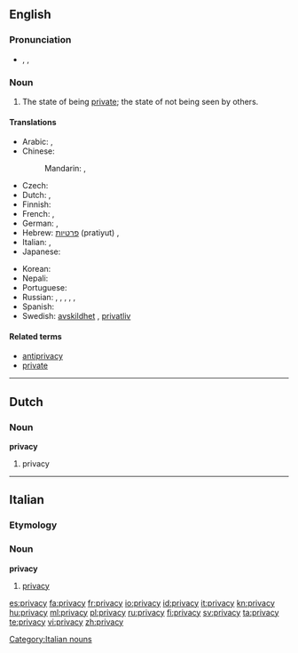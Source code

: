 ==English==

===Pronunciation===
* {{enPR|prĭ'və-sē|prī'və-sē}}, {{IPA|/ˈpɹɪv.ə.siː/|/ˈpɹaɪ.və.siː/}}, {{SAMPA|/"pr\Iv.@.si:/|/"pr\aI.v@.si:/}}

===Noun===
{{wikipedia}}
{{en-noun|privacies|-}}

# The state of being [[private]]; the state of not being seen by others.

====Translations====
{{trans-top|state of being private}}
* Arabic: {{t|ar|سرية|f|tr=siríyya|sc=Arab}}, {{t|ar|خلوة|f|tr=khálwa|sc=Arab}}
* Chinese:
*: Mandarin: {{t|zh|隱私|sc=Hani}}, {{t|zh|隐私|tr=yǐnsī|sc=Hani}}
* Czech: {{t+|cs|soukromí|n}}
* Dutch: {{t+|nl|afzondering|f}}, {{t-|nl|privacy|f}}
* Finnish: {{t-|fi|yksityisyys}}
* French: {{t+|fr|intimité|f}}, {{t+|fr|vie privée|f}}
* German: {{t+|de|Zurückgezogenheit|f}}, {{t-|de|Privatsphäre|f}}
* Hebrew: [[פרטיות]] (pratiyut) {{f}}, {{t|he|פרטיות|f|tr=pratiyut|sc=Hebr}}
* Italian: {{t+|it|intimità|f}}, {{t+|it|privacy|f}}
* Japanese: {{t|ja|グライバシー|tr=puraibashī|sc=Jpan}}
{{trans-mid}}
* Korean: {{t|ko|사생활|tr=sasaeng-hwal|sc=Kore}}
* Nepali: {{t+|ne|गोपनियता|tr=Gopaniyata|sc=Deva|xs=Nepali}}
* Portuguese: {{t+|pt|intimidade|f}}
* Russian: {{t|ru|уединение|n|tr=ujedinénije|sc=Cyrl}} {{qualifier|seclusion}}, {{t|ru|приватность|f|tr=privátnost'|sc=Cyrl}}, {{t|ru|прайвеси|tr=prájvesi|sc=Cyrl}} {{indeclinable}}, {{t|ru|неприкосновенность частной жизни|f|tr=neprikosnovénnost' částnoj žízni|sc=Cyrl}} {{qualifier|legal}}, {{t|ru|секретность|f|tr=sekrétnost'|sc=Cyrl}}, {{t|ru|конфиденциальность|f|tr=konfidenciál'nost'|sc=Cyrl}}
* Spanish: {{t-|es|intimidad|f}}
* Swedish: [[avskildhet]] {{c}}, [[privatliv]]
{{trans-bottom}}

====Related terms====
* [[antiprivacy]]
* [[private]]

----

==Dutch==

===Noun===
'''privacy''' {{f}}

# privacy

----

==Italian==

===Etymology===
{{etyl|en|it}}

===Noun===
'''privacy''' {{f|inv}}

# [[#English|privacy]]

[[Category:Italian nouns]]

[[es:privacy]]
[[fa:privacy]]
[[fr:privacy]]
[[io:privacy]]
[[id:privacy]]
[[it:privacy]]
[[kn:privacy]]
[[hu:privacy]]
[[ml:privacy]]
[[pl:privacy]]
[[ru:privacy]]
[[fi:privacy]]
[[sv:privacy]]
[[ta:privacy]]
[[te:privacy]]
[[vi:privacy]]
[[zh:privacy]]